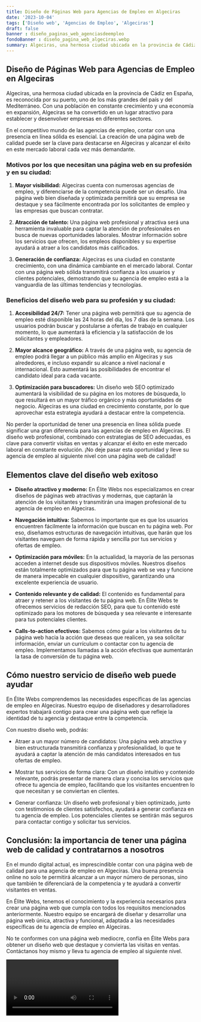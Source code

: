 ```yaml
---
title: Diseño de Páginas Web para Agencias de Empleo en Algeciras
date: '2023-10-04'
tags: ['Diseño web', 'Agencias de Empleo', 'Algeciras']
draft: false
banner : diseño_paginas_web_agenciasdeempleo
fondoBanner : diseño_pagina_web_algeciras.webp
summary: Algeciras, una hermosa ciudad ubicada en la provincia de Cádiz en España, es reconocida por su puerto, uno de los más grandes del país y del Mediterráneo. Con una población en constante crecimiento y una economía en expansión, Algeciras se ha convertido en un lugar atractivo para establecer y desenvolver empresas en diferentes sectores.
---
```


## Diseño de Páginas Web para Agencias de Empleo en Algeciras

Algeciras, una hermosa ciudad ubicada en la provincia de Cádiz en España, es reconocida por su puerto, uno de los más grandes del país y del Mediterráneo. Con una población en constante crecimiento y una economía en expansión, Algeciras se ha convertido en un lugar atractivo para establecer y desenvolver empresas en diferentes sectores.

En el competitivo mundo de las agencias de empleo, contar con una presencia en línea sólida es esencial. La creación de una página web de calidad puede ser la clave para destacarse en Algeciras y alcanzar el éxito en este mercado laboral cada vez más demandante.

### Motivos por los que necesitan una página web en su profesión y en su ciudad:

1. **Mayor visibilidad:** Algeciras cuenta con numerosas agencias de empleo, y diferenciarse de la competencia puede ser un desafío. Una página web bien diseñada y optimizada permitirá que su empresa se destaque y sea fácilmente encontrada por los solicitantes de empleo y las empresas que buscan contratar.

2. **Atracción de talento:** Una página web profesional y atractiva será una herramienta invaluable para captar la atención de profesionales en busca de nuevas oportunidades laborales. Mostrar información sobre los servicios que ofrecen, los empleos disponibles y su expertise ayudará a atraer a los candidatos más calificados.

3. **Generación de confianza:** Algeciras es una ciudad en constante crecimiento, con una dinámica cambiante en el mercado laboral. Contar con una página web sólida transmitirá confianza a los usuarios y clientes potenciales, demostrando que su agencia de empleo está a la vanguardia de las últimas tendencias y tecnologías.

### Beneficios del diseño web para su profesión y su ciudad:

1. **Accesibilidad 24/7:** Tener una página web permitirá que su agencia de empleo esté disponible las 24 horas del día, los 7 días de la semana. Los usuarios podrán buscar y postularse a ofertas de trabajo en cualquier momento, lo que aumentará la eficiencia y la satisfacción de los solicitantes y empleadores.

2. **Mayor alcance geográfico:** A través de una página web, su agencia de empleo podrá llegar a un público más amplio en Algeciras y sus alrededores, e incluso expandir su alcance a nivel nacional e internacional. Esto aumentará las posibilidades de encontrar el candidato ideal para cada vacante.

3. **Optimización para buscadores:** Un diseño web SEO optimizado aumentará la visibilidad de su página en los motores de búsqueda, lo que resultará en un mayor tráfico orgánico y más oportunidades de negocio. Algeciras es una ciudad en crecimiento constante, por lo que aprovechar esta estrategia ayudará a destacar entre la competencia.

No perder la oportunidad de tener una presencia en línea sólida puede significar una gran diferencia para las agencias de empleo en Algeciras. El diseño web profesional, combinado con estrategias de SEO adecuadas, es clave para convertir visitas en ventas y alcanzar el éxito en este mercado laboral en constante evolución. ¡No deje pasar esta oportunidad y lleve su agencia de empleo al siguiente nivel con una página web de calidad!

<GifSeo />

<Cta />

## Elementos clave del diseño web exitoso

- **Diseño atractivo y moderno:** En Élite Webs nos especializamos en crear diseños de páginas web atractivas y modernas, que captarán la atención de los visitantes y transmitirán una imagen profesional de tu agencia de empleo en Algeciras.

- **Navegación intuitiva:** Sabemos lo importante que es que los usuarios encuentren fácilmente la información que buscan en tu página web. Por eso, diseñamos estructuras de navegación intuitivas, que harán que los visitantes naveguen de forma rápida y sencilla por tus servicios y ofertas de empleo.

- **Optimización para móviles:** En la actualidad, la mayoría de las personas acceden a internet desde sus dispositivos móviles. Nuestros diseños están totalmente optimizados para que tu página web se vea y funcione de manera impecable en cualquier dispositivo, garantizando una excelente experiencia de usuario.

- **Contenido relevante y de calidad:** El contenido es fundamental para atraer y retener a los visitantes de tu página web. En Élite Webs te ofrecemos servicios de redacción SEO, para que tu contenido esté optimizado para los motores de búsqueda y sea relevante e interesante para tus potenciales clientes.

- **Calls-to-action efectivos:** Sabemos cómo guiar a los visitantes de tu página web hacia la acción que deseas que realicen, ya sea solicitar información, enviar un currículum o contactar con tu agencia de empleo. Implementamos llamadas a la acción efectivas que aumentarán la tasa de conversión de tu página web.

## Cómo nuestro servicio de diseño web puede ayudar

En Élite Webs comprendemos las necesidades específicas de las agencias de empleo en Algeciras. Nuestro equipo de diseñadores y desarrolladores expertos trabajará contigo para crear una página web que refleje la identidad de tu agencia y destaque entre la competencia.

Con nuestro diseño web, podrás:

- Atraer a un mayor número de candidatos: Una página web atractiva y bien estructurada transmitirá confianza y profesionalidad, lo que te ayudará a captar la atención de más candidatos interesados en tus ofertas de empleo.

- Mostrar tus servicios de forma clara: Con un diseño intuitivo y contenido relevante, podrás presentar de manera clara y concisa los servicios que ofrece tu agencia de empleo, facilitando que los visitantes encuentren lo que necesitan y se conviertan en clientes.

- Generar confianza: Un diseño web profesional y bien optimizado, junto con testimonios de clientes satisfechos, ayudará a generar confianza en tu agencia de empleo. Los potenciales clientes se sentirán más seguros para contactar contigo y solicitar tus servicios.

## Conclusión: la importancia de tener una página web de calidad y contratarnos a nosotros

En el mundo digital actual, es imprescindible contar con una página web de calidad para una agencia de empleo en Algeciras. Una buena presencia online no solo te permitirá alcanzar a un mayor número de personas, sino que también te diferenciará de la competencia y te ayudará a convertir visitantes en ventas.

En Élite Webs, tenemos el conocimiento y la experiencia necesarios para crear una página web que cumpla con todos los requisitos mencionados anteriormente. Nuestro equipo se encargará de diseñar y desarrollar una página web única, atractiva y funcional, adaptada a las necesidades específicas de tu agencia de empleo en Algeciras.

No te conformes con una página web mediocre, confía en Élite Webs para obtener un diseño web que destaque y convierta las visitas en ventas. Contáctanos hoy mismo y lleva tu agencia de empleo al siguiente nivel.

<Video />

<CtaBot job='Agencias de Empleo' city='Algeciras'/>

<Gmaps query='Algeciras+españa+maps' />